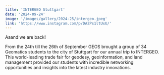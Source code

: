 ```yaml
---
title: 'INTERGEO Stuttgart'
date: '2024-09-24'
image: '/images/gallery/2024-25/intergeo.jpeg'
link: 'https://www.instagram.com/p/DAZPs1ltUxU/'
---
```


Aaand we are back!

From the 24th till the 26th of September GEOS brought a group of 34 Geomatics students to the city of Stuttgart for our annual trip to INTERGEO.
This world-leading trade fair for geodesy, geoinformation, and land management provided our students with incredible networking opportunities and insights into the latest industry innovations.
